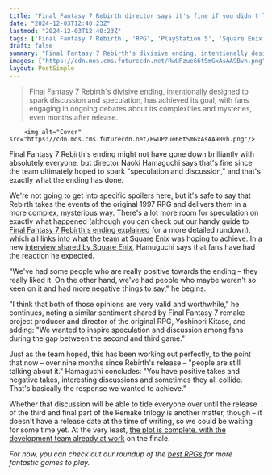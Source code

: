 ```yaml
---
title: "Final Fantasy 7 Rebirth director says it's fine if you didn't like the ending, but the RPG's devs still got 'the response we wanted' as players 'are still talking about it'"
date: "2024-12-03T12:40:23Z"
lastmod: "2024-12-03T12:40:23Z"
tags: ['Final Fantasy 7 Rebirth', 'RPG', 'PlayStation 5', 'Square Enix']
draft: false
summary: "Final Fantasy 7 Rebirth's divisive ending, intentionally designed to spark discussion and speculation, has achieved its goal, with fans engaging in ongoing debates about its complexities and mysteries, even months after release."
images: ["https://cdn.mos.cms.futurecdn.net/RwUPzue66tSmGxAsAA9Bvh.png"]
layout: PostSimple
---
```

> Final Fantasy 7 Rebirth's divisive ending, intentionally designed to spark discussion and speculation, has achieved its goal, with fans engaging in ongoing debates about its complexities and mysteries, even months after release.


        <img alt="Cover" src="https://cdn.mos.cms.futurecdn.net/RwUPzue66tSmGxAsAA9Bvh.png"/>
        
Final Fantasy 7 Rebirth's ending might not have gone down brilliantly with absolutely everyone, but director Naoki Hamaguchi says that's fine since the team ultimately hoped to spark "speculation and discussion," and that's exactly what the ending has done. 

We're not going to get into specific spoilers here, but it's safe to say that Rebirth takes the events of the original 1997 RPG and delivers them in a more complex, mysterious way. There's a lot more room for speculation on exactly what happened (although you can check out our handy guide to [<u>Final Fantasy 7 Rebirth's ending explained</u>](https://www.gamesradar.com/final-fantasy-7-rebirth-ending-explained/) for a more detailed rundown), which all links into what the team at [Square Enix](https://www.gamesradar.com/tag/square_enix/) was hoping to achieve. In a new [<u>interview shared by Square Enix</u>](https://www.square-enix-games.com/en_GB/news/final-fantasy-vii-rebirth-reception-awards-interview), Hamuguchi says that fans have had the reaction he expected.

"We've had some people who are really positive towards the ending – they really liked it. On the other hand, we've had people who maybe weren't so keen on it and had more negative things to say," he begins. 

"I think that both of those opinions are very valid and worthwhile," he continues, noting a similar sentiment shared by Final Fantasy 7 remake project producer and director of the original RPG, Yoshinori Kitase, and adding: "We wanted to inspire speculation and discussion among fans during the gap between the second and third game."

Just as the team hoped, this has been working out perfectly, to the point that now – over nine months since Rebirth's release – "people are still talking about it." Hamaguchi concludes: "You have positive takes and negative takes, interesting discussions and sometimes they all collide. That's basically the response we wanted to achieve."

Whether that discussion will be able to tide everyone over until the release of the third and final part of the Remake trilogy is another matter, though – it doesn't have a release date at the time of writing, so we could be waiting for some time yet. At the very least, [<u>the plot is complete, with the development team already at work</u>](https://www.gamesradar.com/games/final-fantasy/the-plot-for-final-fantasy-7-remake-part-3-is-complete-and-the-team-is-now-moving-forward-with-the-jrpgs-development/) on the finale. 

*For now, you can check out our roundup of the *[<u><em>best RPGs</em></u>](https://www.gamesradar.com/best-rpg-games/)* for more fantastic games to play.*
        